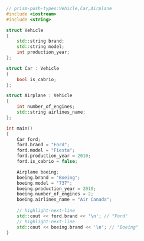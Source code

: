```cpp showLineNumbers
// prism-push-types:Vehicle,Car,Airplane
#include <iostream>
#include <string>

struct Vehicle
{
    std::string brand;
    std::string model;
    int production_year;
};

struct Car : Vehicle
{
    bool is_cabrio;
};

struct Airplane : Vehicle
{
    int number_of_engines;
    std::string airlines_name;
};

int main()
{
    Car ford;
    ford.brand = "Ford";
    ford.model = "Fiesta";
    ford.production_year = 2010;
    ford.is_cabrio = false;

    Airplane boeing;
    boeing.brand = "Boeing";
    boeing.model = "737";
    boeing.production_year = 2010;
    boeing.number_of_engines = 2;
    boeing.airlines_name = "Air Canada";
    
    // highlight-next-line
    std::cout << ford.brand << '\n'; // "Ford"
    // highlight-next-line
    std::cout << boeing.brand << '\n'; // "Boeing"
}
```